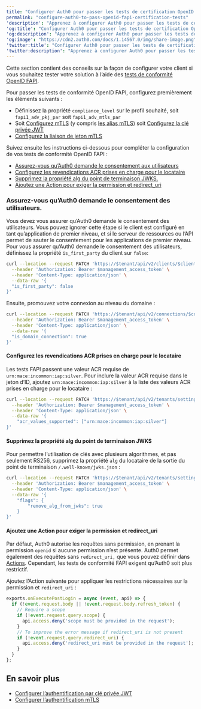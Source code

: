 ```yaml
---
title: "Configurer Auth0 pour passer les tests de certification OpenID FAPI."
permalink: "configure-auth0-to-pass-openid-fapi-certification-tests"
'description': "Apprenez à configurer Auth0 pour passer les tests de certification OpenID FAPI."
'og:title': "Configurer Auth0 pour passer les tests de certification OpenID FAPI."
'og:description': "Apprenez à configurer Auth0 pour passer les tests de certification OpenID FAPI."
'og:image': "https://cdn2.auth0.com/docs/1.14567.0/img/share-image.png"
'twitter:title': "Configurer Auth0 pour passer les tests de certification OpenID FAPI."
'twitter:description': "Apprenez à configurer Auth0 pour passer les tests de certification OpenID FAPI."
---
```


Cette section contient des conseils sur la façon de configurer votre client si vous souhaitez tester votre solution à l’aide des [tests de conformité OpenID FAPI](https://openid.net/certification/certification-fapi_op_testing/).

Pour passer les tests de conformité <Tooltip href="/docs/fr-ca/glossary?term=openid" tip="OpenID
Norme ouverte d’authentification qui permet aux applications de vérifier l’identité des utilisateurs sans avoir à collecter leurs informations de connexion." cta="Voir le glossaire">OpenID</Tooltip> FAPI, configurez premièrement les éléments suivants :

* Définissez la propriété `compliance_level` sur le profil souhaité, soit `fapi1_adv_pkj_par` soit `fapi1_adv_mtls_par`
* Soit [Configurez mTLS](/docs/fr-ca/get-started/applications/configure-mtls) (y compris [les alias mTLS](/docs/fr-ca/get-started/applications/configure-mtls/configure-mtls-for-a-tenant#enable-mtls-aliases)) soit [Configurez la clé privée JWT](/docs/fr-ca/get-started/applications/configure-private-key-jwt)
* [Configurez la liaison de jeton mTLS](/docs/fr-ca/get-started/applications/configure-mtls/configure-mtls-for-a-client#enable-token-binding)

Suivez ensuite les instructions ci-dessous pour compléter la configuration de vos tests de conformité OpenID FAPI :

* [Assurez-vous qu’Auth0 demande le consentement aux utilisateurs](#ensure-auth0-prompts-users-for-consent)
* [Configurez les revendications ACR prises en charge pour le locataire](#configure-supported-acr-claims-for-the-tenant-)
* [Supprimez la propriété alg du point de terminaison JWKS.](#remove-the-alg-property-from-jwks-endpoint)
* [Ajoutez une Action pour exiger la permission et redirect_uri](#add-action-to-require-scope-and-redirect_uri)

### Assurez-vous qu’Auth0 demande le consentement des utilisateurs.

Vous devez vous assurer qu’Auth0 demande le consentement des utilisateurs. Vous pouvez ignorer cette étape si le client est configuré en tant qu’application de premier niveau, et si le serveur de ressources ou l’API permet de sauter le consentement pour les applications de premier niveau. Pour vous assurer qu’Auth0 demande le consentement des utilisateurs, définissez la propriété `is_first_party` du client sur `false`:

```bash lines
curl --location --request PATCH 'https://$tenant/api/v2/clients/$client_id' \
  --header 'Authorization: Bearer $management_access_token' \
  --header 'Content-Type: application/json' \
  --data-raw '{
  "is_first_party": false  
}'
```

Ensuite, promouvez votre connexion au niveau du domaine :

```bash lines
curl --location --request PATCH 'https://$tenant/api/v2/connections/$connection_id' \
  --header 'Authorization: Bearer $management_access_token' \
  --header 'Content-Type: application/json' \
  --data-raw '{
  "is_domain_connection": true
}'
```

#### Configurez les revendications ACR prises en charge pour le locataire

Les tests FAPI passent une valeur ACR requise de `urn:mace:incommon:iap:silver`. Pour inclure la valeur ACR requise dans le jeton d’ID, ajoutez `urn:mace:incommon:iap:silver` à la liste des valeurs ACR prises en charge pour le locataire :

```bash lines
curl --location --request PATCH 'https://$tenant/api/v2/tenants/settings' \
  --header 'Authorization: Bearer $management_access_token' \
  --header 'Content-Type: application/json' \
  --data-raw '{
    "acr_values_supported": ["urn:mace:incommon:iap:silver"]
}'
```

#### Supprimez la propriété alg du point de terminaison JWKS

Pour permettre l’utilisation de clés avec plusieurs algorithmes, et pas seulement RS256, supprimez la propriété `alg` du locataire de la sortie du point de terminaison `/.well-known/jwks.json` :

```bash lines
curl --location --request PATCH 'https://$tenant/api/v2/tenants/settings' \
  --header 'Authorization: Bearer $management_access_token' \
  --header 'Content-Type: application/json' \
  --data-raw '{
    "flags": {
        "remove_alg_from_jwks": true
    }
}'
```

#### Ajoutez une Action pour exiger la permission et redirect_uri

Par défaut, Auth0 autorise les requêtes sans permission, en prenant la permission `openid` si aucune permission n’est présente. Auth0 permet également des requêtes sans `redirect_uri,` que vous pouvez définir dans [Actions](/docs/fr-ca/customize/actions/explore-triggers/signup-and-login-triggers/login-trigger/redirect-with-actions). Cependant, les tests de conformité FAPI exigent qu’Auth0 soit plus restrictif.

Ajoutez l’Action suivante pour appliquer les restrictions nécessaires sur la permission et `redirect_uri` :

```javascript lines
exports.onExecutePostLogin = async (event, api) => {
  if (!event.request.body || !event.request.body.refresh_token) {
    // Require a scope
    if (!event.request.query.scope) {
      api.access.deny('scope must be provided in the request');
    }
    // To improve the error message if redirect_uri is not present
    if (!event.request.query.redirect_uri) {
      api.access.deny('redirect_uri must be provided in the request');
    }
  }
};
```

## En savoir plus

* [Configurer l’authentification par clé privée JWT](/docs/fr-ca/get-started/applications/configure-private-key-jwt)
* [Configurer l’authentification mTLS](/docs/fr-ca/get-started/applications/configure-mtls)